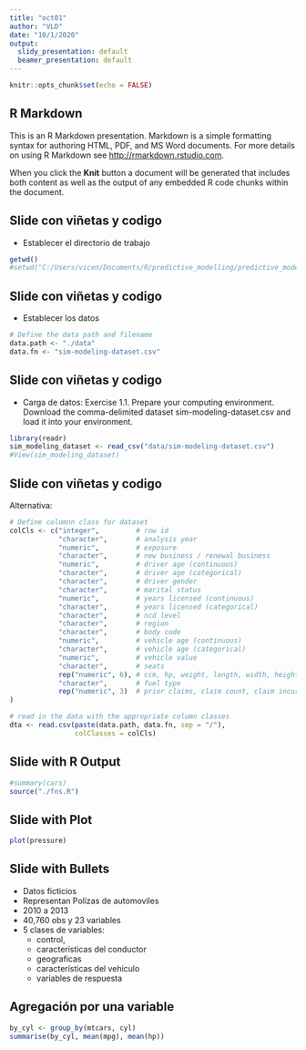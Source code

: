 ```yaml
---
title: "oct01"
author: "VLD"
date: "10/1/2020"
output:
  slidy_presentation: default
  beamer_presentation: default
---
```


```r
knitr::opts_chunk$set(echo = FALSE)
```

## R Markdown

This is an R Markdown presentation. Markdown is a simple formatting syntax for authoring HTML, PDF, and MS Word documents. For more details on using R Markdown see <http://rmarkdown.rstudio.com>.

When you click the **Knit** button a document will be generated that includes both content as well as the output of any embedded R code chunks within the document.

## Slide con viñetas  y codigo

- Establecer el directorio de trabajo
```r
getwd()
#setwd("C:/Users/vicen/Documents/R/predictive_modelling/predictive_modelling")
```
## Slide con viñetas  y codigo
- Establecer los datos
```r
# Define the data path and filename
data.path <- "./data"
data.fn <- "sim-modeling-dataset.csv"

```
## Slide con viñetas  y codigo
- Carga de datos:
Exercise 1.1. Prepare your computing environment. Download the comma-delimited
dataset sim-modeling-dataset.csv and load it into your environment.
```r
library(readr)
sim_modeling_dataset <- read_csv("data/sim-modeling-dataset.csv")
#View(sim_modeling_dataset)
```
## Slide con viñetas  y codigo
Alternativa: 
```r
# Define columnn class for dataset
colCls <- c("integer",         # row id
            "character",       # analysis year
            "numeric",         # exposure
            "character",       # new business / renewal business
            "numeric",         # driver age (continuous)
            "character",       # driver age (categorical)
            "character",       # driver gender
            "character",       # marital status
            "numeric",         # years licensed (continuous)
            "character",       # years licensed (categorical)
            "character",       # ncd level
            "character",       # region
            "character",       # body code
            "numeric",         # vehicle age (continuous)
            "character",       # vehicle age (categorical)
            "numeric",         # vehicle value
            "character",       # seats
            rep("numeric", 6), # ccm, hp, weight, length, width, height (all continuous)
            "character",       # fuel type
            rep("numeric", 3)  # prior claims, claim count, claim incurred (all continuous)
)

# read in the data with the appropriate column classes
dta <- read.csv(paste(data.path, data.fn, sep = "/"),
                colClasses = colCls)

```


## Slide with R Output

```r
#summary(cars)
source("./fns.R")
```

## Slide with Plot

```r
plot(pressure)
```

## Slide with Bullets

- Datos ficticios
- Representan Polizas de automoviles 
- 2010 a 2013
- 40,760 obs y 23 variables
- 5 clases de variables:
  - control, 
  - características del conductor
  - geograficas 
  - características del vehiculo
  - variables de respuesta
  
## Agregación por una variable
```r
by_cyl <- group_by(mtcars, cyl)
summarise(by_cyl, mean(mpg), mean(hp))

```
